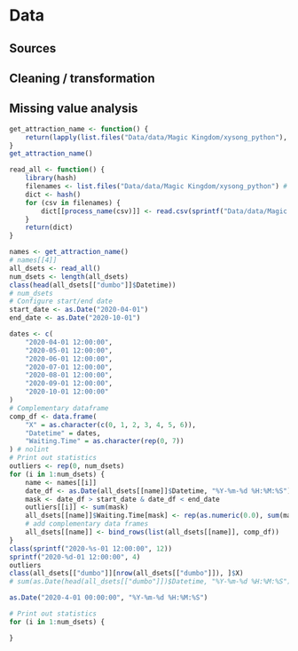# Data 

## Sources

## Cleaning / transformation

## Missing value analysis
```r
get_attraction_name <- function() {
    return(lapply(list.files("Data/data/Magic Kingdom/xysong_python"), process_name)) # nolint
}
get_attraction_name()

read_all <- function() {
    library(hash)
    filenames <- list.files("Data/data/Magic Kingdom/xysong_python") # nolint
    dict <- hash()
    for (csv in filenames) {
        dict[[process_name(csv)]] <- read.csv(sprintf("Data/data/Magic Kingdom/xysong_python/%s", csv)) # nolint
    }
    return(dict)
}
```
```r
names <- get_attraction_name()
# names[[4]]
all_dsets <- read_all()
num_dsets <- length(all_dsets)
class(head(all_dsets[["dumbo"]]$Datetime))
# num_dsets
# Configure start/end date
start_date <- as.Date("2020-04-01")
end_date <- as.Date("2020-10-01")

dates <- c(
    "2020-04-01 12:00:00",
    "2020-05-01 12:00:00",
    "2020-06-01 12:00:00",
    "2020-07-01 12:00:00",
    "2020-08-01 12:00:00",
    "2020-09-01 12:00:00",
    "2020-10-01 12:00:00"
)
# Complementary dataframe
comp_df <- data.frame(
    "X" = as.character(c(0, 1, 2, 3, 4, 5, 6)),
    "Datetime" = dates,
    "Waiting.Time" = as.character(rep(0, 7))
) # nolint
# Print out statistics
outliers <- rep(0, num_dsets)
for (i in 1:num_dsets) {
    name <- names[[i]]
    date_df <- as.Date(all_dsets[[name]]$Datetime, "%Y-%m-%d %H:%M:%S")
    mask <- date_df > start_date & date_df < end_date
    outliers[[i]] <- sum(mask)
    all_dsets[[name]]$Waiting.Time[mask] <- rep(as.numeric(0.0), sum(mask))
    # add complementary data frames
    all_dsets[[name]] <- bind_rows(list(all_dsets[[name]], comp_df))
}
class(sprintf("2020-%s-01 12:00:00", 12))
sprintf("2020-%d-01 12:00:00", 4)
outliers
class(all_dsets[["dumbo"]][nrow(all_dsets[["dumbo"]]), ]$X)
# sum(as.Date(head(all_dsets[["dumbo"]])$Datetime, "%Y-%m-%d %H:%M:%S") < start_date | as.Date(head(all_dsets[["dumbo"]])$Datetime, "%Y-%m-%d %H:%M:%S") > end_date)

as.Date("2020-4-01 00:00:00", "%Y-%m-%d %H:%M:%S")

# Print out statistics
for (i in 1:num_dsets) {

}
```